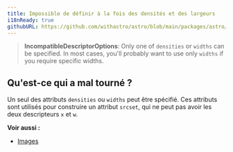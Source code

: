 ```yaml
---
title: Impossible de définir à la fois des densités et des largeurs
i18nReady: true
githubURL: https://github.com/withastro/astro/blob/main/packages/astro/src/core/errors/errors-data.ts
---
```



> **IncompatibleDescriptorOptions**: Only one of `densities` or `widths` can be specified. In most cases, you'll probably want to use only `widths` if you require specific widths.

## Qu'est-ce qui a mal tourné ?
Un seul des attributs `densities` ou `widths` peut être spécifié. Ces attributs sont utilisés pour construire un attribut `srcset`, qui ne peut pas avoir les deux descripteurs `x` et `w`.

**Voir aussi :**
-  [Images](/fr/guides/images/)
